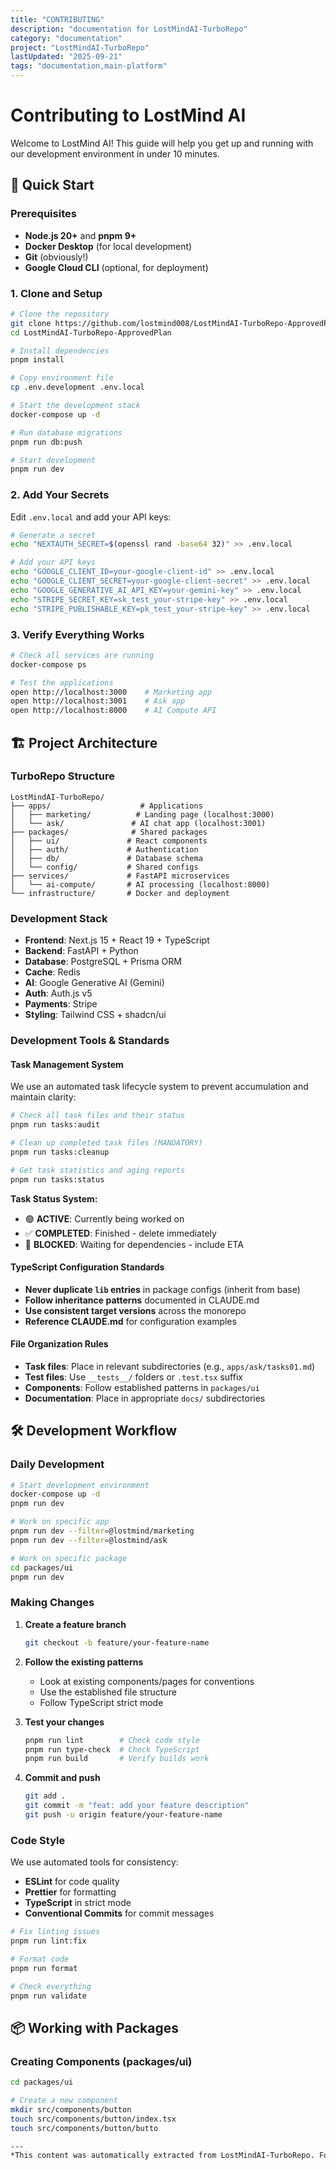 ```yaml
---
title: "CONTRIBUTING"
description: "documentation for LostMindAI-TurboRepo"
category: "documentation"
project: "LostMindAI-TurboRepo"
lastUpdated: "2025-09-21"
tags: "documentation,main-platform"
---
```


# Contributing to LostMind AI

Welcome to LostMind AI! This guide will help you get up and running with our development environment in under 10 minutes.

## 🚀 Quick Start

### Prerequisites

- **Node.js 20+** and **pnpm 9+**
- **Docker Desktop** (for local development)
- **Git** (obviously!)
- **Google Cloud CLI** (optional, for deployment)

### 1. Clone and Setup

```bash
# Clone the repository
git clone https://github.com/lostmind008/LostMindAI-TurboRepo-ApprovedPlan.git
cd LostMindAI-TurboRepo-ApprovedPlan

# Install dependencies
pnpm install

# Copy environment file
cp .env.development .env.local

# Start the development stack
docker-compose up -d

# Run database migrations
pnpm run db:push

# Start development
pnpm run dev
```

### 2. Add Your Secrets

Edit `.env.local` and add your API keys:

```bash
# Generate a secret
echo "NEXTAUTH_SECRET=$(openssl rand -base64 32)" >> .env.local

# Add your API keys
echo "GOOGLE_CLIENT_ID=your-google-client-id" >> .env.local
echo "GOOGLE_CLIENT_SECRET=your-google-client-secret" >> .env.local
echo "GOOGLE_GENERATIVE_AI_API_KEY=your-gemini-key" >> .env.local
echo "STRIPE_SECRET_KEY=sk_test_your-stripe-key" >> .env.local
echo "STRIPE_PUBLISHABLE_KEY=pk_test_your-stripe-key" >> .env.local
```

### 3. Verify Everything Works

```bash
# Check all services are running
docker-compose ps

# Test the applications
open http://localhost:3000    # Marketing app
open http://localhost:3001    # Ask app
open http://localhost:8000    # AI Compute API
```

## 🏗️ Project Architecture

### TurboRepo Structure

```
LostMindAI-TurboRepo/
├── apps/                    # Applications
│   ├── marketing/          # Landing page (localhost:3000)
│   └── ask/               # AI chat app (localhost:3001)
├── packages/              # Shared packages
│   ├── ui/               # React components
│   ├── auth/             # Authentication
│   ├── db/               # Database schema
│   └── config/           # Shared configs
├── services/             # FastAPI microservices
│   └── ai-compute/       # AI processing (localhost:8000)
└── infrastructure/       # Docker and deployment
```

### Development Stack

- **Frontend**: Next.js 15 + React 19 + TypeScript
- **Backend**: FastAPI + Python
- **Database**: PostgreSQL + Prisma ORM
- **Cache**: Redis
- **AI**: Google Generative AI (Gemini)
- **Auth**: Auth.js v5
- **Payments**: Stripe
- **Styling**: Tailwind CSS + shadcn/ui

### Development Tools & Standards

#### **Task Management System**

We use an automated task lifecycle system to prevent accumulation and maintain clarity:

```bash
# Check all task files and their status
pnpm run tasks:audit

# Clean up completed task files (MANDATORY)
pnpm run tasks:cleanup

# Get task statistics and aging reports
pnpm run tasks:status
```

**Task Status System:**

- 🟢 **ACTIVE**: Currently being worked on
- ✅ **COMPLETED**: Finished - delete immediately
- 🔄 **BLOCKED**: Waiting for dependencies - include ETA

#### **TypeScript Configuration Standards**

- **Never duplicate `lib` entries** in package configs (inherit from base)
- **Follow inheritance patterns** documented in CLAUDE.md
- **Use consistent target versions** across the monorepo
- **Reference CLAUDE.md** for configuration examples

#### **File Organization Rules**

- **Task files**: Place in relevant subdirectories (e.g., `apps/ask/tasks01.md`)
- **Test files**: Use `__tests__/` folders or `.test.tsx` suffix
- **Components**: Follow established patterns in `packages/ui`
- **Documentation**: Place in appropriate `docs/` subdirectories

## 🛠️ Development Workflow

### Daily Development

```bash
# Start development environment
docker-compose up -d
pnpm run dev

# Work on specific app
pnpm run dev --filter=@lostmind/marketing
pnpm run dev --filter=@lostmind/ask

# Work on specific package
cd packages/ui
pnpm run dev
```

### Making Changes

1. **Create a feature branch**

   ```bash
   git checkout -b feature/your-feature-name
   ```

2. **Follow the existing patterns**
   - Look at existing components/pages for conventions
   - Use the established file structure
   - Follow TypeScript strict mode

3. **Test your changes**

   ```bash
   pnpm run lint        # Check code style
   pnpm run type-check  # Check TypeScript
   pnpm run build       # Verify builds work
   ```

4. **Commit and push**
   ```bash
   git add .
   git commit -m "feat: add your feature description"
   git push -u origin feature/your-feature-name
   ```

### Code Style

We use automated tools for consistency:

- **ESLint** for code quality
- **Prettier** for formatting
- **TypeScript** in strict mode
- **Conventional Commits** for commit messages

```bash
# Fix linting issues
pnpm run lint:fix

# Format code
pnpm run format

# Check everything
pnpm run validate
```

## 📦 Working with Packages

### Creating Components (packages/ui)

```bash
cd packages/ui

# Create a new component
mkdir src/components/button
touch src/components/button/index.tsx
touch src/components/button/butto

---
*This content was automatically extracted from LostMindAI-TurboRepo. For the most up-to-date information, refer to the source project.*
